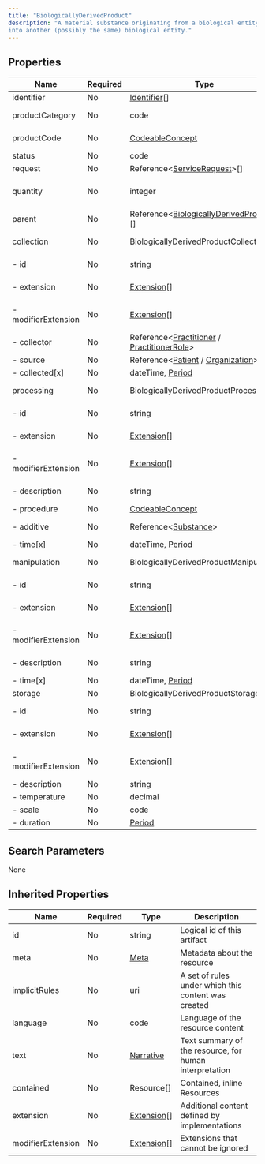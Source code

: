 ```yaml
---
title: "BiologicallyDerivedProduct"
description: "A material substance originating from a biological entity intended to be transplanted or infused
into another (possibly the same) biological entity."
---
```


## Properties

| Name                | Required | Type                                                                                                                                         | Description                                            |
| ------------------- | -------- | -------------------------------------------------------------------------------------------------------------------------------------------- | ------------------------------------------------------ |
| identifier          | No       | [Identifier](/medical-api/fhir/data-types/identifier)[]                                                                                      | External ids for this item                             |
| productCategory     | No       | code                                                                                                                                         | organ / tissue / fluid / cells / biologicalAgent       |
| productCode         | No       | [CodeableConcept](/medical-api/fhir/data-types/codeableconcept)                                                                              | What this biologically derived product is              |
| status              | No       | code                                                                                                                                         | available / unavailable                                |
| request             | No       | Reference&lt;[ServiceRequest](/medical-api/fhir/resources/servicerequest)&gt;[]                                                              | Procedure request                                      |
| quantity            | No       | integer                                                                                                                                      | The amount of this biologically derived product        |
| parent              | No       | Reference&lt;[BiologicallyDerivedProduct](/medical-api/fhir/resources/biologicallyderivedproduct)&gt;[]                                      | BiologicallyDerivedProduct parent                      |
| collection          | No       | BiologicallyDerivedProductCollection                                                                                                         | How this product was collected                         |
| - id                | No       | string                                                                                                                                       | Unique id for inter-element referencing                |
| - extension         | No       | [Extension](/medical-api/fhir/data-types/extension)[]                                                                                        | Additional content defined by implementations          |
| - modifierExtension | No       | [Extension](/medical-api/fhir/data-types/extension)[]                                                                                        | Extensions that cannot be ignored even if unrecognized |
| - collector         | No       | Reference&lt;[Practitioner](/medical-api/fhir/resources/practitioner) / [PractitionerRole](/medical-api/fhir/resources/practitionerrole)&gt; | Individual performing collection                       |
| - source            | No       | Reference&lt;[Patient](/medical-api/fhir/resources/patient) / [Organization](/medical-api/fhir/resources/organization)&gt;                   | Who is product from                                    |
| - collected[x]      | No       | dateTime, [Period](/medical-api/fhir/data-types/period)                                                                                      | Time of product collection                             |
| processing          | No       | BiologicallyDerivedProductProcessing                                                                                                         | Any processing of the product during collection        |
| - id                | No       | string                                                                                                                                       | Unique id for inter-element referencing                |
| - extension         | No       | [Extension](/medical-api/fhir/data-types/extension)[]                                                                                        | Additional content defined by implementations          |
| - modifierExtension | No       | [Extension](/medical-api/fhir/data-types/extension)[]                                                                                        | Extensions that cannot be ignored even if unrecognized |
| - description       | No       | string                                                                                                                                       | Description of of processing                           |
| - procedure         | No       | [CodeableConcept](/medical-api/fhir/data-types/codeableconcept)                                                                              | Procesing code                                         |
| - additive          | No       | Reference&lt;[Substance](/medical-api/fhir/resources/substance)&gt;                                                                          | Substance added during processing                      |
| - time[x]           | No       | dateTime, [Period](/medical-api/fhir/data-types/period)                                                                                      | Time of processing                                     |
| manipulation        | No       | BiologicallyDerivedProductManipulation                                                                                                       | Any manipulation of product post-collection            |
| - id                | No       | string                                                                                                                                       | Unique id for inter-element referencing                |
| - extension         | No       | [Extension](/medical-api/fhir/data-types/extension)[]                                                                                        | Additional content defined by implementations          |
| - modifierExtension | No       | [Extension](/medical-api/fhir/data-types/extension)[]                                                                                        | Extensions that cannot be ignored even if unrecognized |
| - description       | No       | string                                                                                                                                       | Description of manipulation                            |
| - time[x]           | No       | dateTime, [Period](/medical-api/fhir/data-types/period)                                                                                      | Time of manipulation                                   |
| storage             | No       | BiologicallyDerivedProductStorage                                                                                                            | Product storage                                        |
| - id                | No       | string                                                                                                                                       | Unique id for inter-element referencing                |
| - extension         | No       | [Extension](/medical-api/fhir/data-types/extension)[]                                                                                        | Additional content defined by implementations          |
| - modifierExtension | No       | [Extension](/medical-api/fhir/data-types/extension)[]                                                                                        | Extensions that cannot be ignored even if unrecognized |
| - description       | No       | string                                                                                                                                       | Description of storage                                 |
| - temperature       | No       | decimal                                                                                                                                      | Storage temperature                                    |
| - scale             | No       | code                                                                                                                                         | farenheit / celsius / kelvin                           |
| - duration          | No       | [Period](/medical-api/fhir/data-types/period)                                                                                                | Storage timeperiod                                     |

## Search Parameters

None

## Inherited Properties

| Name              | Required | Type                                                  | Description                                            |
| ----------------- | -------- | ----------------------------------------------------- | ------------------------------------------------------ |
| id                | No       | string                                                | Logical id of this artifact                            |
| meta              | No       | [Meta](/medical-api/fhir/data-types/meta)             | Metadata about the resource                            |
| implicitRules     | No       | uri                                                   | A set of rules under which this content was created    |
| language          | No       | code                                                  | Language of the resource content                       |
| text              | No       | [Narrative](/medical-api/fhir/data-types/narrative)   | Text summary of the resource, for human interpretation |
| contained         | No       | Resource[]                                            | Contained, inline Resources                            |
| extension         | No       | [Extension](/medical-api/fhir/data-types/extension)[] | Additional content defined by implementations          |
| modifierExtension | No       | [Extension](/medical-api/fhir/data-types/extension)[] | Extensions that cannot be ignored                      |
